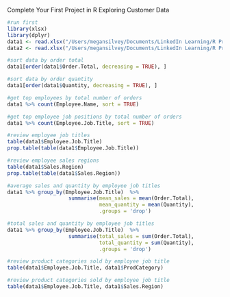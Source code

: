 Complete Your First Project in R
Exploring Customer Data

```r
#run first
library(xlsx)
library(dplyr)
data1 <- read.xlsx("/Users/megansilvey/Documents/LinkedIn Learning/R Project Course/Red30 Tech Sales.xlsx",1)
data2 <- read.xlsx("/Users/megansilvey/Documents/LinkedIn Learning/R Project Course/Red30 Tech Customers.xlsx",1)
```

```r
#sort data by order total
data1[order(data1$Order.Total, decreasing = TRUE), ]
```


```r
#sort data by order quantity
data1[order(data1$Quantity, decreasing = TRUE), ]
```


```r
#get top employees by total number of orders
data1 %>% count(Employee.Name, sort = TRUE)
```

```r
#get top employee job positions by total number of orders
data1 %>% count(Employee.Job.Title, sort = TRUE)
```

```r
#review employee job titles
table(data1$Employee.Job.Title)
prop.table(table(data1$Employee.Job.Title))
```

```r
#review employee sales regions
table(data1$Sales.Region)
prop.table(table(data1$Sales.Region))
```

```r
#average sales and quantity by employee job titles
data1 %>% group_by(Employee.Job.Title)  %>%
                    summarise(mean_sales = mean(Order.Total), 
                              mean_quantity = mean(Quantity), 
                              .groups = 'drop')
```

```r
#total sales and quantity by employee job titles
data1 %>% group_by(Employee.Job.Title)  %>%
                    summarise(total_sales = sum(Order.Total), 
                              total_quantity = sum(Quantity), 
                              .groups = 'drop')
```

```r
#review product categories sold by employee job title
table(data1$Employee.Job.Title, data1$ProdCategory)
```

```r
#review product categories sold by employee job title
table(data1$Employee.Job.Title, data1$Sales.Region)
```

